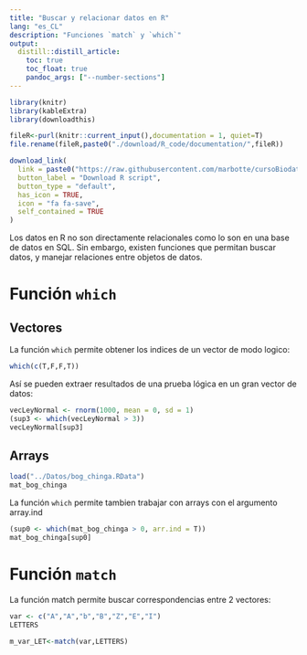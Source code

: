 ```yaml
---
title: "Buscar y relacionar datos en R"
lang: "es_CL"
description: "Funciones `match` y `which`"
output:
  distill::distill_article:
    toc: true
    toc_float: true
    pandoc_args: ["--number-sections"]
---
```


```r
library(knitr)
library(kableExtra)
library(downloadthis)
```



```r
fileR<-purl(knitr::current_input(),documentation = 1, quiet=T)
file.rename(fileR,paste0("./download/R_code/documentation/",fileR))
```



```r
download_link(
  link = paste0("https://raw.githubusercontent.com/marbotte/cursoBiodata/master/download/R_code/documentation/",fileR),
  button_label = "Download R script",
  button_type = "default",
  has_icon = TRUE,
  icon = "fa fa-save",
  self_contained = TRUE
)  
```

Los datos en R no son directamente relacionales como lo son en una base de datos en SQL.
Sin embargo, existen funciones que permitan buscar datos, y manejar relaciones entre objetos de datos.

# Función `which`
## Vectores

La función `which` permite obtener los indices de un vector de modo logico:

```r
which(c(T,F,F,T))
```

Así se pueden extraer resultados de una prueba lógica en un gran vector de datos:

```r
vecLeyNormal <- rnorm(1000, mean = 0, sd = 1)
(sup3 <- which(vecLeyNormal > 3))
vecLeyNormal[sup3]
```

## Arrays

```r
load("../Datos/bog_chinga.RData")
mat_bog_chinga
```

La función `which` permite tambien trabajar con arrays con el argumento array.ind

```r
(sup0 <- which(mat_bog_chinga > 0, arr.ind = T))
mat_bog_chinga[sup0]
```


# Función `match`

La función match permite buscar correspondencias entre 2 vectores:

```r
var <- c("A","A","b","B","Z","E","I")
LETTERS

m_var_LET<-match(var,LETTERS)
```



